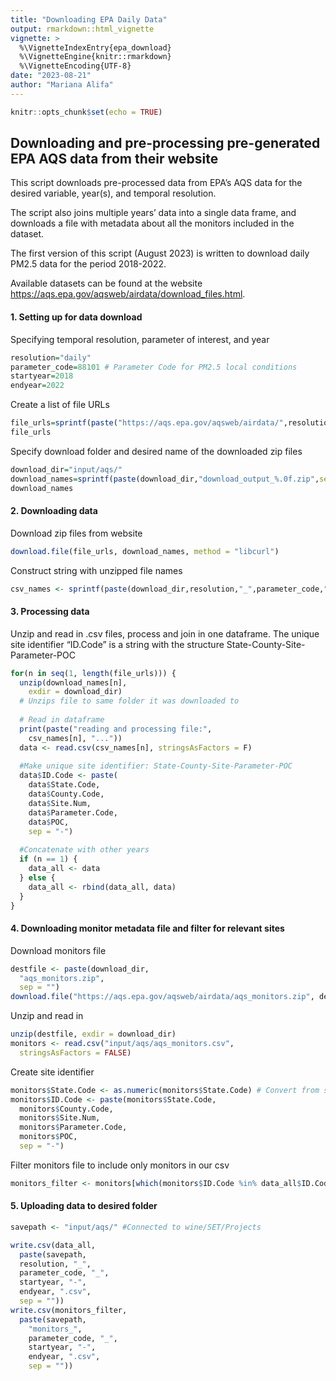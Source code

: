 ```yaml
---
title: "Downloading EPA Daily Data"
output: rmarkdown::html_vignette
vignette: >
  %\VignetteIndexEntry{epa_download}
  %\VignetteEngine{knitr::rmarkdown}
  %\VignetteEncoding{UTF-8}
date: "2023-08-21"
author: "Mariana Alifa"
---
```


```r
knitr::opts_chunk$set(echo = TRUE)
```

## Downloading and pre-processing pre-generated EPA AQS data from their website

This script downloads pre-processed data from EPA's AQS data for the desired variable, year(s), and temporal resolution. 

The script also joins multiple years' data into a single data frame, and downloads a file with metadata about all the monitors included in the dataset. 

The first version of this script (August 2023) is written to download daily PM2.5 data for the period 2018-2022.

Available datasets can be found at the website <https://aqs.epa.gov/aqsweb/airdata/download_files.html>.

#### 1. Setting up for data download
Specifying temporal resolution, parameter of interest, and year
```r
resolution="daily"
parameter_code=88101 # Parameter Code for PM2.5 local conditions
startyear=2018
endyear=2022
```
Create a list of file URLs
```r
file_urls=sprintf(paste("https://aqs.epa.gov/aqsweb/airdata/",resolution,"_",parameter_code,"_%.0f.zip", sep=""),startyear:endyear)
file_urls
```
Specify download folder and desired name of the downloaded zip files
```r
download_dir="input/aqs/"
download_names=sprintf(paste(download_dir,"download_output_%.0f.zip",sep=""),startyear:endyear)
download_names
```
#### 2. Downloading data
Download zip files from website
```r
download.file(file_urls, download_names, method = "libcurl")
```
Construct string with unzipped file names 
```r
csv_names <- sprintf(paste(download_dir,resolution,"_",parameter_code,"_%.0f.csv", sep=""),startyear:endyear)
```
#### 3. Processing data
Unzip and read in .csv files, process and join in one dataframe.
The unique site identifier "ID.Code" is a string with the structure State-County-Site-Parameter-POC
```r
for(n in seq(1, length(file_urls))) {
  unzip(download_names[n],
    exdir = download_dir) 
  # Unzips file to same folder it was downloaded to
  
  # Read in dataframe
  print(paste("reading and processing file:",
    csv_names[n], "..."))
  data <- read.csv(csv_names[n], stringsAsFactors = F)
  
  #Make unique site identifier: State-County-Site-Parameter-POC
  data$ID.Code <- paste(
    data$State.Code,
    data$County.Code,
    data$Site.Num,
    data$Parameter.Code,
    data$POC,
    sep = "-")
  
  #Concatenate with other years
  if (n == 1) {
    data_all <- data
  } else {
    data_all <- rbind(data_all, data)
  }
}

```
#### 4. Downloading monitor metadata file and filter for relevant sites
Download monitors file 

``` r
destfile <- paste(download_dir,
  "aqs_monitors.zip",
  sep = "")
download.file("https://aqs.epa.gov/aqsweb/airdata/aqs_monitors.zip", destfile)
```
Unzip and read in
```r
unzip(destfile, exdir = download_dir)
monitors <- read.csv("input/aqs/aqs_monitors.csv",
  stringsAsFactors = FALSE)
```
Create site identifier
```r
monitors$State.Code <- as.numeric(monitors$State.Code) # Convert from string to numeric to get rid of leading zeros, the NAs introduced are from monitors in Canada with site number="CC"
monitors$ID.Code <- paste(monitors$State.Code,
  monitors$County.Code,
  monitors$Site.Num,
  monitors$Parameter.Code,
  monitors$POC,
  sep = "-")
```
Filter monitors file to include only monitors in our csv
```r
monitors_filter <- monitors[which(monitors$ID.Code %in% data_all$ID.Code), ]
```
#### 5. Uploading data to desired folder
```r
savepath <- "input/aqs/" #Connected to wine/SET/Projects

write.csv(data_all,
  paste(savepath,
  resolution, "_",
  parameter_code, "_",
  startyear, "-",
  endyear, ".csv",
  sep = ""))
write.csv(monitors_filter,
  paste(savepath,
    "monitors_",
    parameter_code, "_",
    startyear, "-",
    endyear, ".csv",
    sep = ""))
```
